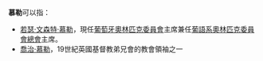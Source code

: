 '''慕勒'''可以指：
* [[若瑟·文森特·慕勒|若瑟·文森特·慕勒]]，現任[[葡萄牙奧林匹克委員會|葡萄牙奧林匹克委員會]]主席兼任[[葡語系奧林匹克委員會總會|葡語系奧林匹克委員會總會]]主席。
* [[喬治·慕勒|喬治·慕勒]]，19世紀英國基督教弟兄會的教會領袖之一
{{disambig|Cat=二字人名译名消歧义|ML}}